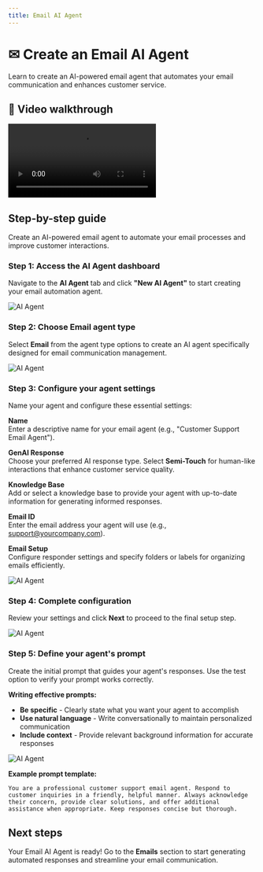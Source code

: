 ```yaml
---
title: Email AI Agent
---
```


# ✉ Create an Email AI Agent

Learn to create an AI-powered email agent that automates your email communication and enhances customer service.

## 🎥 Video walkthrough

<div class="card-video">
  <video
    src="https://storage.googleapis.com/helpsessionvideos/Contactswing/Videos/email.mp4"
    autoplay
    playsinline
    controls
  ></video>
</div>






## Step-by-step guide

Create an AI-powered email agent to automate your email processes and improve customer interactions.

### Step 1: Access the AI Agent dashboard

Navigate to the **AI Agent** tab and click **"New AI Agent"** to start creating your email automation agent.

<Frame>
  <img src="https://storage.googleapis.com/helpsessionvideos/Contactswing/images/Create-Assistant.jpg" alt="AI Agent" />
</Frame>






### Step 2: Choose Email agent type

Select **Email** from the agent type options to create an AI agent specifically designed for email communication management.

<Frame>
  <img src="https://storage.googleapis.com/helpsessionvideos/Contactswing/images/emailtype.jpg" alt="AI Agent" />
</Frame>

### Step 3: Configure your agent settings

Name your agent and configure these essential settings:

**Name**  
Enter a descriptive name for your email agent (e.g., "Customer Support Email Agent").

**GenAI Response**  
Choose your preferred AI response type. Select **Semi-Touch** for human-like interactions that enhance customer service quality.

**Knowledge Base**  
Add or select a knowledge base to provide your agent with up-to-date information for generating informed responses.

**Email ID**  
Enter the email address your agent will use (e.g., support@yourcompany.com).

**Email Setup**  
Configure responder settings and specify folders or labels for organizing emails efficiently.

<Frame>
  <img src="https://storage.googleapis.com/helpsessionvideos/Contactswing/images/EAs2.jpg" alt="AI Agent" />
</Frame>

### Step 4: Complete configuration

Review your settings and click **Next** to proceed to the final setup step.

<Frame>
  <img src="https://storage.googleapis.com/helpsessionvideos/Contactswing/images/EAs3.jpg" alt="AI Agent" />
</Frame>



### Step 5: Define your agent's prompt

Create the initial prompt that guides your agent's responses. Use the test option to verify your prompt works correctly.

**Writing effective prompts:**

- **Be specific** - Clearly state what you want your agent to accomplish
- **Use natural language** - Write conversationally to maintain personalized communication
- **Include context** - Provide relevant background information for accurate responses

<Frame>
  <img src="https://storage.googleapis.com/helpsessionvideos/Contactswing/images/EAs4.jpg" alt="AI Agent" />
</Frame>

**Example prompt template:**
```
You are a professional customer support email agent. Respond to customer inquiries in a friendly, helpful manner. Always acknowledge their concern, provide clear solutions, and offer additional assistance when appropriate. Keep responses concise but thorough.
```

## Next steps

Your Email AI Agent is ready! Go to the **Emails** section to start generating automated responses and streamline your email communication.